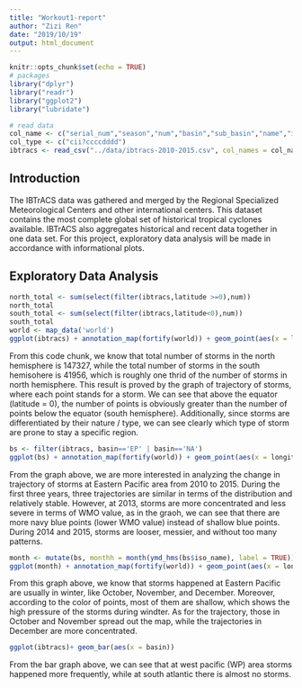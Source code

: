 ---
title: "Workout1-report"
author: "Zizi Ren"
date: "2019/10/19"
output: html_document
---

```{r setup, include=FALSE}
knitr::opts_chunk$set(echo = TRUE)
# packages
library("dplyr")
library("readr") 
library("ggplot2")
library("lubridate")
```

```{r read, echo=FALSE}
# read data
col_name <- c("serial_num","season","num","basin","sub_basin","name","iso_name","nature","latitude","longitude","wind","press")
col_type <- c("cii?ccccdddd")
ibtracs <- read_csv("../data/ibtracs-2010-2015.csv", col_names = col_name, col_types = col_type, na = c('-999','-1','0'),skip = 1)
```
## Introduction

The IBTrACS data was gathered and merged by the Regional Specialized Meteorological Centers and other international centers. This dataset contains the most complete global set of historical tropical cyclones available. IBTrACS also aggregates historical and recent data together in one data set. For this project, exploratory data analysis will be made in accordance with informational plots.

## Exploratory Data Analysis
```{r readd,echo=FALSE}
north_total <- sum(select(filter(ibtracs,latitude >=0),num))
north_total
south_total <- sum(select(filter(ibtracs,latitude<0),num))
south_total
world <- map_data('world')
ggplot(ibtracs) + annotation_map(fortify(world)) + geom_point(aes(x = longitude, y = latitude, color = nature))
```




From this code chunk, we know that total number of storms in the north hemisphere is 147327, while the total number of storms in the south hemisohere is 41956, which is roughly one thrid of the number of storms in north hemisphere. This result is proved by the graph of trajectory of storms, where each point stands for a storm. We can see that above the equator (latitude = 0), the number of points is obviously greater than the number of points below the equator (south hemisphere). Additionally, since storms are differentiated by their nature / type, we can see clearly which type of storm are prone to stay a specific region.

```{r ll, echo=FALSE}
bs <- filter(ibtracs, basin=='EP' | basin=='NA')
ggplot(bs) + annotation_map(fortify(world)) + geom_point(aes(x = longitude, y = latitude, color = wind))+ facet_wrap(~ season) + theme_minimal()
```

From the graph above, we are more interested in analyzing the change in trajectory of storms at Eastern Pacific area from 2010 to 2015. During the first three years, three trajectories are similar in terms of the distribution and relatively stable. However, at 2013, storms are more concentrated and less severe in terms of WMO value, as in the graoh, we can see that there are more navy blue points (lower WMO value) instead of shallow blue points. During 2014 and 2015, storms are looser, messier, and without too many patterns. 

```{r j}
month <- mutate(bs, monthh = month(ymd_hms(bs$iso_name), label = TRUE))
ggplot(month) + annotation_map(fortify(world)) + geom_point(aes(x = longitude, y = latitude, color = press)) + facet_wrap(~ monthh) +theme_minimal()
```

From this graph above, we know that storms happened at Eastern Pacific are usually in winter, like October, November, and December. Moreover, according to the color of points, most of them are shallow, which shows the high pressure of the storms during windter. As for the trajectory, those in October and November spread out the map, while the trajectories in December are more concentrated.

```{r bar}
ggplot(ibtracs)+ geom_bar(aes(x = basin))
```

From the bar graph above, we can see that at west pacific (WP) area storms happened more frequently, while at south atlantic there is almost no storms.